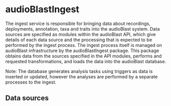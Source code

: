 # audioBlastIngest
The ingest service is responsible for bringing data about recordings, deployments, annotation, taxa and traits into the audioBlast system. Data sources are specified as modules within the audioBlast API, which give details of each data source and the processing that is expected to be performed by the ingest process. The ingest process itself is managed on audioBlast infrastructure by the audioBlastIngest package. This package obtains data from the sources specified in the API modules, performs and requested transformations, and loads the data into the audioBlast database.

Note: The database generates analysis tasks using triggers as data is inserted or updated, however the analyses are performed by a separate processes to the ingest.

## Data sources


